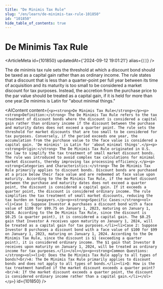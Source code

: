 ```yaml
---
title: "De Minimis Tax Rule"
slug: "/en/learn/de-minimis-tax-rule-101850"
id: "101850"
hide_table_of_contents: true
---
```



# De Minimis Tax Rule

<ArticleMeta id={101850} updatedAt={'2024-09-12 19:01:21'} alias={`[]`} />
<div className='border-solid border-b border-t-0 my-4 border-[var(--ifm-color-gray-300)]' />

The de minimis tax rule sets the threshold at which a discount bond should be taxed as a capital gain rather than as ordinary income. The rule states that a discount that is less than a quarter-point per full year between its time of acquisition and its maturity is too small to be considered a market discount for tax purposes. Instead, the accretion from the purchase price to the par value should be treated as a capital gain, if it is held for more than one year.De minimis is Latin for "about minimal things."

<AIContent content={`<p><strong>De Minimis Tax Rule</strong></p><p><strong>Definition:</strong> The De Minimis Tax Rule refers to the tax treatment of discount bonds where the discount is considered a capital gain rather than ordinary income if the discount between the purchase and maturity dates does not exceed a quarter point. The rule sets the threshold for market discounts that are too small to be considered for tax purposes. Conversely, if the period exceeds one year, the accumulation from the purchase value to the face value is considered a capital gain. 'De minimis' is Latin for 'about minimal things'.</p><p><strong>Origin:</strong> The De Minimis Tax Rule originated in U.S. tax law to simplify the tax treatment of small market discount bonds. The rule was introduced to avoid complex tax calculations for minimal market discounts, thereby improving tax processing efficiency.</p><p><strong>Categories and Characteristics:</strong> The De Minimis Tax Rule primarily applies to discount bonds. Discount bonds are purchased at a price below their face value and are redeemed at face value upon maturity. According to the De Minimis Tax Rule, if the market discount between the purchase and maturity dates does not exceed a quarter point, the discount is considered a capital gain. If it exceeds a quarter point, the discount is considered ordinary income. The rule simplifies the tax treatment of small market discounts, reducing the tax burden on taxpayers.</p><p><strong>Specific Cases:</strong><ol><li>Case 1: Suppose Investor A purchases a discount bond with a face value of $100 for $99.75 on January 1, 2023, maturing on January 1, 2024. According to the De Minimis Tax Rule, since the discount is $0.25 (a quarter point), it is considered a capital gain. The $0.25 gain that Investor A receives upon maturity on January 1, 2024, will be treated as a capital gain for tax purposes.</li><li>Case 2: Suppose Investor B purchases a discount bond with a face value of $100 for $99 on January 1, 2023, maturing on January 1, 2024. According to the De Minimis Tax Rule, since the discount is $1 (exceeding a quarter point), it is considered ordinary income. The $1 gain that Investor B receives upon maturity on January 1, 2024, will be treated as ordinary income for tax purposes.</li></ol></p><p><strong>Common Questions:</strong><ol><li>Q: Does the De Minimis Tax Rule apply to all types of bonds?<br/>A: The De Minimis Tax Rule primarily applies to discount bonds and does not apply to all types of bonds.</li><li>Q: How is the tax treatment handled if the market discount exceeds a quarter point?<br/>A: If the market discount exceeds a quarter point, the discount is considered ordinary income rather than a capital gain.</li></ol></p>`} id={101850} />
